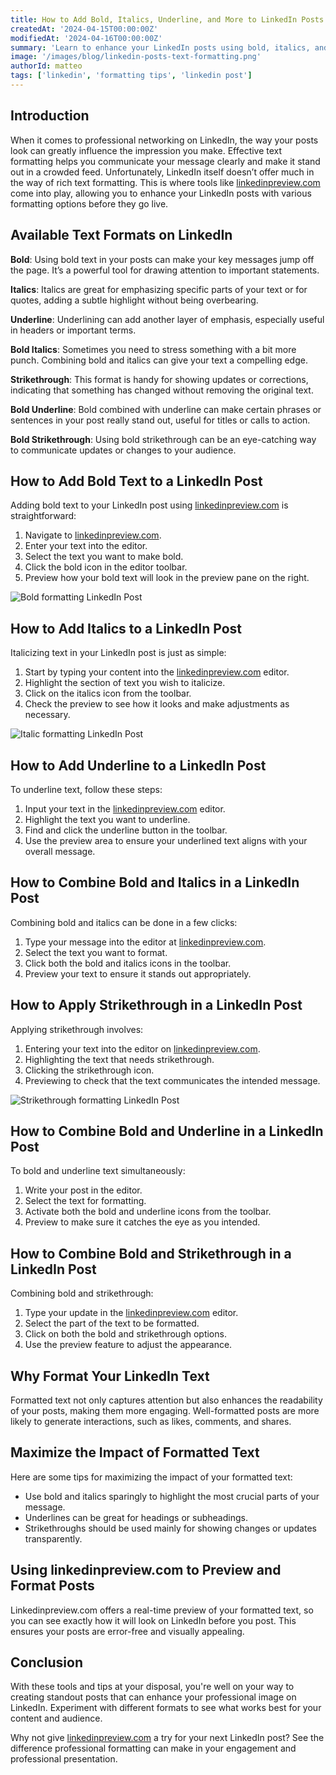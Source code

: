 ```yaml
---
title: How to Add Bold, Italics, Underline, and More to LinkedIn Posts
createdAt: '2024-04-15T00:00:00Z'
modifiedAt: '2024-04-16T00:00:00Z'
summary: 'Learn to enhance your LinkedIn posts using bold, italics, and underline with our easy guide. Boost readability and engagement with effective text formatting techniques.'
image: '/images/blog/linkedin-posts-text-formatting.png'
authorId: matteo
tags: ['linkedin', 'formatting tips', 'linkedin post']
---
```


## Introduction

When it comes to professional networking on LinkedIn, the way your posts look can greatly influence the impression you make. Effective text formatting helps you communicate your message clearly and make it stand out in a crowded feed. Unfortunately, LinkedIn itself doesn’t offer much in the way of rich text formatting. This is where tools like [linkedinpreview.com](https://linkedinpreview.com/#tool) come into play, allowing you to enhance your LinkedIn posts with various formatting options before they go live.

<CtaCard
    title='Format and Preview your LinkedIn Posts with our Free Tool!'
    description='Add bold, italic, and emoji to your LinkedIn posts, and see how they look on desktop and mobile.'
    primaryButtonText='Use Our Free Tool'
    primaryButtonUrl='/#tool'
    pattern='circles'
    align='center'
/>

## Available Text Formats on LinkedIn

**Bold**: Using bold text in your posts can make your key messages jump off the page. It’s a powerful tool for drawing attention to important statements.

**Italics**: Italics are great for emphasizing specific parts of your text or for quotes, adding a subtle highlight without being overbearing.

**Underline**: Underlining can add another layer of emphasis, especially useful in headers or important terms.

**Bold Italics**: Sometimes you need to stress something with a bit more punch. Combining bold and italics can give your text a compelling edge.

**Strikethrough**: This format is handy for showing updates or corrections, indicating that something has changed without removing the original text.

**Bold Underline**: Bold combined with underline can make certain phrases or sentences in your post really stand out, useful for titles or calls to action.

**Bold Strikethrough**: Using bold strikethrough can be an eye-catching way to communicate updates or changes to your audience.

## How to Add Bold Text to a LinkedIn Post

Adding bold text to your LinkedIn post using [linkedinpreview.com](https://linkedinpreview.com/#tool) is straightforward:

1. Navigate to [linkedinpreview.com](https://linkedinpreview.com/#tool).
2. Enter your text into the editor.
3. Select the text you want to make bold.
4. Click the bold icon in the editor toolbar.
5. Preview how your bold text will look in the preview pane on the right.

<Image src='/images/blog/bold-example.png' alt='Bold formatting LinkedIn Post' width={1500} height={500} />

## How to Add Italics to a LinkedIn Post

Italicizing text in your LinkedIn post is just as simple:

1. Start by typing your content into the [linkedinpreview.com](https://linkedinpreview.com/#tool) editor.
2. Highlight the section of text you wish to italicize.
3. Click on the italics icon from the toolbar.
4. Check the preview to see how it looks and make adjustments as necessary.

<Image src='/images/blog/italics-example.png' alt='Italic formatting LinkedIn Post' width={1500} height={500} />

## How to Add Underline to a LinkedIn Post

To underline text, follow these steps:

1. Input your text in the [linkedinpreview.com](https://linkedinpreview.com/#tool) editor.
2. Highlight the text you want to underline.
3. Find and click the underline button in the toolbar.
4. Use the preview area to ensure your underlined text aligns with your overall message.

## How to Combine Bold and Italics in a LinkedIn Post

Combining bold and italics can be done in a few clicks:

1. Type your message into the editor at [linkedinpreview.com](https://linkedinpreview.com/#tool).
2. Select the text you want to format.
3. Click both the bold and italics icons in the toolbar.
4. Preview your text to ensure it stands out appropriately.

## How to Apply Strikethrough in a LinkedIn Post

Applying strikethrough involves:

1. Entering your text into the editor on [linkedinpreview.com](https://linkedinpreview.com/#tool).
2. Highlighting the text that needs strikethrough.
3. Clicking the strikethrough icon.
4. Previewing to check that the text communicates the intended message.

<Image
    src='/images/blog/strikethrough-example.png'
    alt='Strikethrough formatting LinkedIn Post'
    width={1500}
    height={500}
/>

## How to Combine Bold and Underline in a LinkedIn Post

To bold and underline text simultaneously:

1. Write your post in the editor.
2. Select the text for formatting.
3. Activate both the bold and underline icons from the toolbar.
4. Preview to make sure it catches the eye as you intended.

## How to Combine Bold and Strikethrough in a LinkedIn Post

Combining bold and strikethrough:

1. Type your update in the [linkedinpreview.com](https://linkedinpreview.com/#tool) editor.
2. Select the part of the text to be formatted.
3. Click on both the bold and strikethrough options.
4. Use the preview feature to adjust the appearance.

<CtaCard
    title='Format and Preview your LinkedIn Posts with our Free Tool!'
    description='Add bold, italic, and emoji to your LinkedIn posts, and see how they look on desktop and mobile.'
    primaryButtonText='Use Our Free Tool'
    primaryButtonUrl='/#tool'
    pattern='circles'
    align='center'
/>

## Why Format Your LinkedIn Text

Formatted text not only captures attention but also enhances the readability of your posts, making them more engaging. Well-formatted posts are more likely to generate interactions, such as likes, comments, and shares.

## Maximize the Impact of Formatted Text

Here are some tips for maximizing the impact of your formatted text:

- Use bold and italics sparingly to highlight the most crucial parts of your message.
- Underlines can be great for headings or subheadings.
- Strikethroughs should be used mainly for showing changes or updates transparently.

## Using linkedinpreview.com to Preview and Format Posts

Linkedinpreview.com offers a real-time preview of your formatted text, so you can see exactly how it will look on LinkedIn before you post. This ensures your posts are error-free and visually appealing.

## Conclusion

With these tools and tips at your disposal, you're well on your way to creating standout posts that can enhance your professional image on LinkedIn. Experiment with different formats to see what works best for your content and audience.

Why not give [linkedinpreview.com](https://linkedinpreview.com/#tool) a try for your next LinkedIn post? See the difference professional formatting can make in your engagement and professional presentation.

<CtaCard
    title='Format and Preview your LinkedIn Posts with our Free Tool!'
    description='Add bold, italic, and emoji to your LinkedIn posts, and see how they look on desktop and mobile.'
    primaryButtonText='Use Our Free Tool'
    primaryButtonUrl='/#tool'
    pattern='circles'
    align='center'
/>
